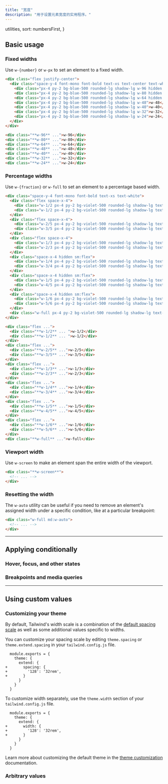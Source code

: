 ```yaml
---
title: "宽度"
description: "用于设置元素宽度的实用程序。"
---
```



  utilities,
  sort: numbersFirst,
}

## Basic usage

### Fixed widths

Use `w-{number}` or `w-px` to set an element to a fixed width.

```html {{ example: true }}
<div class="flex justify-center">
  <div class="space-y-4 font-mono font-bold text-xs text-center text-white">
    <div class="px-4 py-2 bg-blue-500 rounded-lg shadow-lg w-96 hidden sm:block">w-96</div>
    <div class="px-4 py-2 bg-blue-500 rounded-lg shadow-lg w-80 hidden sm:block">w-80</div>
    <div class="px-4 py-2 bg-blue-500 rounded-lg shadow-lg w-64 hidden sm:block">w-64</div>
    <div class="px-4 py-2 bg-blue-500 rounded-lg shadow-lg w-48">w-48</div>
    <div class="px-4 py-2 bg-blue-500 rounded-lg shadow-lg w-40">w-40</div>
    <div class="px-4 py-2 bg-blue-500 rounded-lg shadow-lg w-32">w-32</div>
    <div class="px-4 py-2 bg-blue-500 rounded-lg shadow-lg w-24">w-24</div>
  </div>
</div>
```

```html
<div class="**w-96** ...">w-96</div>
<div class="**w-80** ...">w-80</div>
<div class="**w-64** ...">w-64</div>
<div class="**w-48** ...">w-48</div>
<div class="**w-40** ...">w-40</div>
<div class="**w-32** ...">w-32</div>
<div class="**w-24** ...">w-24</div>
```

### Percentage widths

Use `w-{fraction}` or `w-full` to set an element to a percentage based width.

```html {{ example: true }}
<div class="space-y-4 font-mono font-bold text-xs text-white">
  <div class="flex space-x-4">
    <div class="w-1/2 px-4 py-2 bg-violet-500 rounded-lg shadow-lg text-center">w-1/2</div>
    <div class="w-1/2 px-4 py-2 bg-violet-500 rounded-lg shadow-lg text-center">w-1/2</div>
  </div>
  <div class="flex space-x-4">
    <div class="w-2/5 px-4 py-2 bg-violet-500 rounded-lg shadow-lg text-center">w-2/5</div>
    <div class="w-3/5 px-4 py-2 bg-violet-500 rounded-lg shadow-lg text-center">w-3/5</div>
  </div>
  <div class="flex space-x-4">
    <div class="w-1/3 px-4 py-2 bg-violet-500 rounded-lg shadow-lg text-center">w-1/3</div>
    <div class="w-2/3 px-4 py-2 bg-violet-500 rounded-lg shadow-lg text-center">w-2/3</div>
  </div>
  <div class="space-x-4 hidden sm:flex">
    <div class="w-1/4 px-4 py-2 bg-violet-500 rounded-lg shadow-lg text-center">w-1/4</div>
    <div class="w-3/4 px-4 py-2 bg-violet-500 rounded-lg shadow-lg text-center">w-3/4</div>
  </div>
  <div class="space-x-4 hidden sm:flex">
    <div class="w-1/5 px-4 py-2 bg-violet-500 rounded-lg shadow-lg text-center">w-1/5</div>
    <div class="w-4/5 px-4 py-2 bg-violet-500 rounded-lg shadow-lg text-center">w-4/5</div>
  </div>
  <div class="space-x-4 hidden sm:flex">
    <div class="w-1/6 px-4 py-2 bg-violet-500 rounded-lg shadow-lg text-center">w-1/6</div>
    <div class="w-5/6 px-4 py-2 bg-violet-500 rounded-lg shadow-lg text-center">w-5/6</div>
  </div>
  <div class="w-full px-4 py-2 bg-violet-500 rounded-lg shadow-lg text-center text-white font-mono">w-full</div>
</div>
```

```html
<div class="flex ...">
  <div class="**w-1/2** ... ">w-1/2</div>
  <div class="**w-1/2** ... ">w-1/2</div>
</div>
<div class="flex ...">
  <div class="**w-2/5** ...">w-2/5</div>
  <div class="**w-3/5** ...">w-3/5</div>
</div>
<div class="flex ...">
  <div class="**w-1/3** ...">w-1/3</div>
  <div class="**w-2/3** ...">w-2/3</div>
</div>
<div class="flex ...">
  <div class="**w-1/4** ...">w-1/4</div>
  <div class="**w-3/4** ...">w-3/4</div>
</div>
<div class="flex ...">
  <div class="**w-1/5** ...">w-1/5</div>
  <div class="**w-4/5** ...">w-4/5</div>
</div>
<div class="flex ...">
  <div class="**w-1/6** ...">w-1/6</div>
  <div class="**w-5/6** ...">w-5/6</div>
</div>
<div class="**w-full** ...">w-full</div>
```

### Viewport width

Use `w-screen` to make an element span the entire width of the viewport.

```html
<div class="**w-screen**">
  <!-- ... -->
</div>
```

### Resetting the width

The `w-auto` utility can be useful if you need to remove an element's assigned width under a specific condition, like at a particular breakpoint:

```html
<div class="w-full md:w-auto">
  <!-- ... -->
</div>
```

---

## <Heading ignore>Applying conditionally</Heading>

### <Heading ignore>Hover, focus, and other states</Heading>

<HoverFocusAndOtherStates defaultClass="w-1/2" featuredClass="w-full" />

### <Heading ignore>Breakpoints and media queries</Heading>

<BreakpointsAndMediaQueries defaultClass="w-1/2" featuredClass="w-full" />

---

## Using custom values

### Customizing your theme

By default, Tailwind's width scale is a combination of the [default spacing scale](/docs/customizing-spacing#default-spacing-scale) as well as some additional values specific to widths.

You can customize your spacing scale by editing `theme.spacing` or `theme.extend.spacing` in your `tailwind.config.js` file.

```diff-js {{ filename: 'tailwind.config.js' }}
  module.exports = {
    theme: {
      extend: {
+       spacing: {
+         '128': '32rem',
+       }
      }
    }
  }
```

To customize width separately, use the `theme.width` section of your `tailwind.config.js` file.

```diff-js {{ filename: 'tailwind.config.js' }}
  module.exports = {
    theme: {
      extend: {
+       width: {
+         '128': '32rem',
+       }
      }
    }
  }
```

Learn more about customizing the default theme in the [theme customization](/docs/theme#customizing-the-default-theme) documentation.

### Arbitrary values

<ArbitraryValues property="width" featuredClass="w-[32rem]" />
